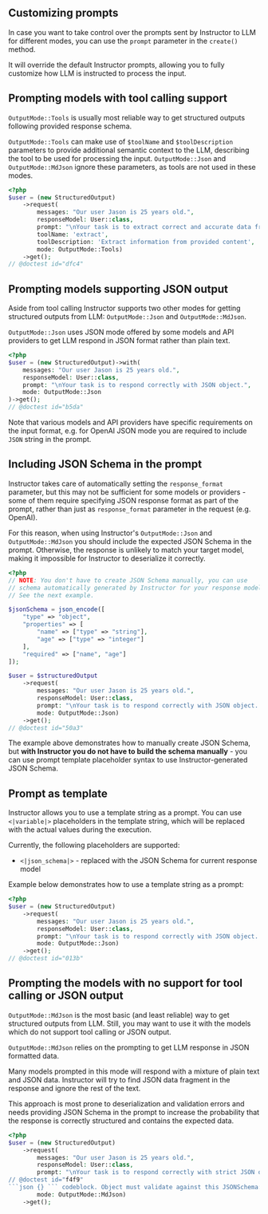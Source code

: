 ## Customizing prompts

In case you want to take control over the prompts sent by Instructor
to LLM for different modes, you can use the `prompt` parameter in the
`create()` method.

It will override the default Instructor prompts, allowing you to fully
customize how LLM is instructed to process the input.


## Prompting models with tool calling support

`OutputMode::Tools` is usually most reliable way to get structured outputs following
provided response schema.

`OutputMode::Tools` can make use of `$toolName` and `$toolDescription` parameters
to provide additional semantic context to the LLM, describing the tool to be used
for processing the input. `OutputMode::Json` and `OutputMode::MdJson` ignore these parameters,
as tools are not used in these modes.

```php
<?php
$user = (new StructuredOutput)
    ->request(
        messages: "Our user Jason is 25 years old.",
        responseModel: User::class,
        prompt: "\nYour task is to extract correct and accurate data from the messages using provided tools.\n",
        toolName: 'extract',
        toolDescription: 'Extract information from provided content',
        mode: OutputMode::Tools)
    ->get();
// @doctest id="dfc4"
```


## Prompting models supporting JSON output

Aside from tool calling Instructor supports two other modes for getting structured
outputs from LLM: `OutputMode::Json` and `OutputMode::MdJson`.

`OutputMode::Json` uses JSON mode offered by some models and API providers to get LLM
respond in JSON format rather than plain text.

```php
<?php
$user = (new StructuredOutput)->with(
    messages: "Our user Jason is 25 years old.",
    responseModel: User::class,
    prompt: "\nYour task is to respond correctly with JSON object.",
    mode: OutputMode::Json
)->get();
// @doctest id="b5da"
```
Note that various models and API providers have specific requirements
on the input format, e.g. for OpenAI JSON mode you are required to include
`JSON` string in the prompt.


## Including JSON Schema in the prompt

Instructor takes care of automatically setting the `response_format`
parameter, but this may not be sufficient for some models or providers -
some of them require specifying JSON response format as part of the
prompt, rather than just as `response_format` parameter in the request
(e.g. OpenAI).

For this reason, when using Instructor's `OutputMode::Json` and `OutputMode::MdJson`
you should include the expected JSON Schema in the prompt. Otherwise, the
response is unlikely to match your target model, making it impossible for
Instructor to deserialize it correctly.

```php
<?php
// NOTE: You don't have to create JSON Schema manually, you can use
// schema automatically generated by Instructor for your response model.
// See the next example.

$jsonSchema = json_encode([
    "type" => "object",
    "properties" => [
        "name" => ["type" => "string"],
        "age" => ["type" => "integer"]
    ],
    "required" => ["name", "age"]
]);

$user = $structuredOutput
    ->request(
        messages: "Our user Jason is 25 years old.",
        responseModel: User::class,
        prompt: "\nYour task is to respond correctly with JSON object. Response must follow JSONSchema: $jsonSchema\n",
        mode: OutputMode::Json)
    ->get();
// @doctest id="50a3"
```

The example above demonstrates how to manually create JSON Schema, but
**with Instructor you do not have to build the schema manually** - you can use prompt
template placeholder syntax to use Instructor-generated JSON Schema.


## Prompt as template

Instructor allows you to use a template string as a prompt. You can use
`<|variable|>` placeholders in the template string, which will be replaced
with the actual values during the execution.

Currently, the following placeholders are supported:
 - `<|json_schema|>` - replaced with the JSON Schema for current response model

Example below demonstrates how to use a template string as a prompt:

```php
<?php
$user = (new StructuredOutput)
    ->request(
        messages: "Our user Jason is 25 years old.",
        responseModel: User::class,
        prompt: "\nYour task is to respond correctly with JSON object. Response must follow JSONSchema:\n<|json_schema|>\n",
        mode: OutputMode::Json)
    ->get();
// @doctest id="013b"
```


## Prompting the models with no support for tool calling or JSON output

`OutputMode::MdJson` is the most basic (and least reliable) way to get structured
outputs from LLM. Still, you may want to use it with the models which do not
support tool calling or JSON output.

`OutputMode::MdJson` relies on the prompting to get LLM response in JSON formatted data.

Many models prompted in this mode will respond with a mixture of plain text and JSON
data. Instructor will try to find JSON data fragment in the response and ignore
the rest of the text.

This approach is most prone to deserialization and validation errors and needs
providing JSON Schema in the prompt to increase the probability that the response
is correctly structured and contains the expected data.

```php
<?php
$user = (new StructuredOutput)
    ->request(
        messages: "Our user Jason is 25 years old.",
        responseModel: User::class,
        prompt: "\nYour task is to respond correctly with strict JSON object containing extracted data within a
// @doctest id="f4f9"
```json {} ``` codeblock. Object must validate against this JSONSchema:\n<|json_schema|>\n",
        mode: OutputMode::MdJson)
    ->get();
